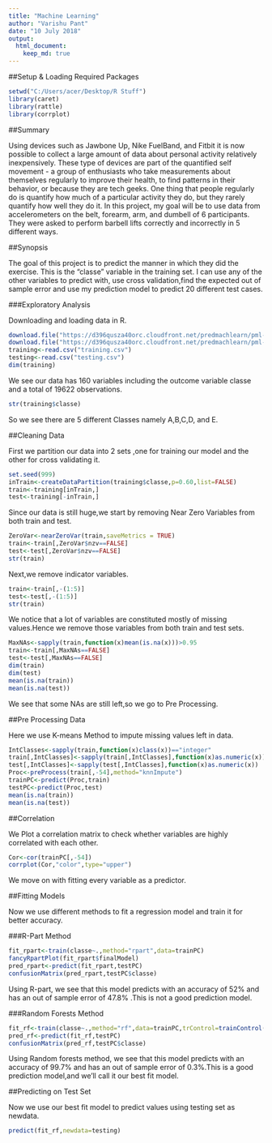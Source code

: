 ---
title: "Machine Learning"
author: "Varishu Pant"
date: "10 July 2018"
output: 
  html_document:
    keep_md: true
---

##Setup & Loading Required Packages

```{r}
setwd("C:/Users/acer/Desktop/R Stuff")
library(caret)
library(rattle)
library(corrplot)
```

##Summary

Using devices such as Jawbone Up, Nike FuelBand, and Fitbit it is now possible to collect a large amount of data about personal activity relatively inexpensively. These type of devices are part of the quantified self movement - a group of enthusiasts who take measurements about themselves regularly to improve their health, to find patterns in their behavior, or because they are tech geeks. One thing that people regularly do is quantify how much of a particular activity they do, but they rarely quantify how well they do it. In this project, my goal will be to use data from accelerometers on the belt, forearm, arm, and dumbell of 6 participants. They were asked to perform barbell lifts correctly and incorrectly in 5 different ways.

##Synopsis

The goal of this project is to predict the manner in which they did the exercise. This is the "classe" variable in the training set. I can use any of the other variables to predict with, use cross validation,find the expected out of sample error and use my prediction model to predict 20 different test cases.

###Exploratory Analysis

Downloading and loading data in R.
```{r}
download.file("https://d396qusza40orc.cloudfront.net/predmachlearn/pml-training.csv","training.csv")
download.file("https://d396qusza40orc.cloudfront.net/predmachlearn/pml-testing.csv","testing.csv")
training<-read.csv("training.csv")
testing<-read.csv("testing.csv")
dim(training)
```
We see our data has 160 variables including the outcome variable classe and a total of 19622 observations.

```{r}
str(training$classe)
```
So we see there are 5 different Classes namely A,B,C,D, and E.

##Cleaning Data

First we partition our data into 2 sets ,one for training our model and the other for cross validating it.

```{r}
set.seed(999)
inTrain<-createDataPartition(training$classe,p=0.60,list=FALSE)
train<-training[inTrain,]
test<-training[-inTrain,]
```

Since our data is still huge,we start by removing Near Zero Variables from both train and test.

```{r}
ZeroVar<-nearZeroVar(train,saveMetrics = TRUE)
train<-train[,ZeroVar$nzv==FALSE]
test<-test[,ZeroVar$nzv==FALSE]
str(train)
```

Next,we remove indicator variables.

```{r}
train<-train[,-(1:5)]
test<-test[,-(1:5)]
str(train)
```

We notice that a lot of variables are constituted mostly of missing values.Hence we remove those variables from both train and test sets.

```{r}
MaxNAs<-sapply(train,function(x)mean(is.na(x)))>0.95
train<-train[,MaxNAs==FALSE]
test<-test[,MaxNAs==FALSE]
dim(train)
dim(test)
mean(is.na(train))
mean(is.na(test))
```
We see that some NAs are still left,so we go to Pre Processing.

##Pre Processing Data

Here we use K-means Method to impute missing values left in data.

```{r}
IntClasses<-sapply(train,function(x)class(x))=="integer"
train[,IntClasses]<-sapply(train[,IntClasses],function(x)as.numeric(x))
test[,IntClasses]<-sapply(test[,IntClasses],function(x)as.numeric(x))
Proc<-preProcess(train[,-54],method="knnImpute")
trainPC<-predict(Proc,train)
testPC<-predict(Proc,test)
mean(is.na(train))
mean(is.na(test))
```

##Correlation

We Plot a correlation matrix to check whether variables are highly correlated with each other.
```{r}
Cor<-cor(trainPC[,-54])
corrplot(Cor,"color",type="upper")
```
We move on with fitting every variable as a predictor.

##Fitting Models

Now we use different methods to fit a regression model and train it for better accuracy.

###R-Part Method

```{r}

fit_rpart<-train(classe~.,method="rpart",data=trainPC)
fancyRpartPlot(fit_rpart$finalModel)
pred_rpart<-predict(fit_rpart,testPC)
confusionMatrix(pred_rpart,testPC$classe)
```
Using R-part, we see that this model predicts with an accuracy of 52% and has an out of sample error of 47.8% .This is not a good prediction model.

###Random Forests Method

```{r}
fit_rf<-train(classe~.,method="rf",data=trainPC,trControl=trainControl(method="cv",number=3,verboseIter=FALSE))
pred_rf<-predict(fit_rf,testPC)
confusionMatrix(pred_rf,testPC$classe)
```
Using Random forests method, we see that this model predicts with an accuracy of 99.7% and has an out of sample error of 0.3%.This is a good prediction model,and we'll call it our best fit model.

##Predicting on Test Set

Now we use our best fit model to predict values using testing set as newdata.

```{r}
predict(fit_rf,newdata=testing)
```
